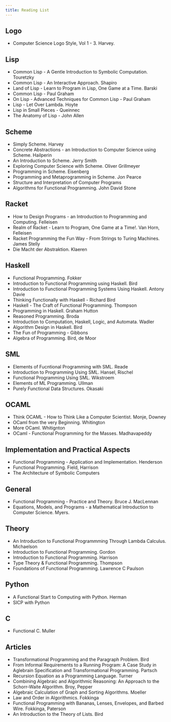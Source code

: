 ```yaml
---
title: Reading List
---
```


## Logo

* Computer Science Logo Style, Vol 1 - 3. Harvey. 


## Lisp

* Common Lisp - A Gentle Introduction to Symbolic Computation. Touretzky
* Common Lisp - An Interactive Approach. Shapiro
* Land of Lisp - Learn to Program in Lisp, One Game at a Time. Barski
* Common Lisp - Paul Graham
* On Lisp - Advanced Techniques for Common Lisp - Paul Graham
* Lisp - Let Over Lambda. Hoyte
* Lisp in Small Pieces - Queinnec
* The Anatomy of Lisp - John Allen


## Scheme

* Simply Scheme. Harvey
* Concrete Abstractions - an Introduction to Computer Science using Scheme. Hailperin
* An Introduction to Scheme. Jerry Smith
* Exploring Computer Science with Scheme. Oliver Grillmeyer
* Programming in Scheme. Eisenberg
* Programming and Metaprogramming in Scheme. Jon Pearce
* Structure and Interpretation of Computer Programs
* Algorithms for Functional Programming. John David Stone

## Racket

* How to Design Programs - an Introduction to Programming and Computing. Felleisen
* Realm of Racket - Learn to Program, One Game at a Time!. Van Horn, Felleisen
* Racket Programming the Fun Way - From Strings to Turing Machines. James Stelly
* Die Macht der Abstraktion. Klaeren

## Haskell

* Functional Programming. Fokker
* Introduction to Functional Programming using Haskell. Bird
* Introduction to Functional Programming Systems Using Haskell. Antony Davie
* Thinking Functionally with Haskell - Richard Bird
* Haskell - The Craft of Functional Programming. Thompson
* Programming in Haskell. Graham Hutton
* Reasoned Programming. Broda
* Introduction to Computation, Haskell, Logic, and Automata. Wadler
* Algorithm Design in Haskell. Bird
* The Fun of Programming - Gibbons
* Algebra of Programming. Bird, de Moor

## SML

* Elements of Fucntional Programming with SML. Reade
* Introduction to Programming Using SML. Hansel, Rischel
* Functional Programming Using SML. Wikstroem
* Elements of ML Programming. Ullman
* Purely Functional Data Structures. Okasaki

## OCAML

* Think OCAML - How to Think Like a Computer Scientist. Monje, Downey
* OCaml from the very Beginning. Whitington
* More OCaml. Whitignton
* OCaml - Functional Programming for the Masses. Madhavapeddy


## Implementation and Practical Aspects

* Functional Programming - Application and Implementation. Henderson
* Functional Programming. Field, Harrison 
* The Architecture of Symbolic Computers

## General

* Functional Programming - Practice and Theory. Bruce J. MacLennan
* Equations, Models, and Programs - a Mathematical Introduction to Computer Science. Myers. 

## Theory

* An Introduction to Functional Programmming Through Lambda Calculus. Michaelson
* Introduction to Functional Programming. Gordon
* Introduction to Functional Programming. Harrison
* Type Theory & Functional Programming. Thompson
* Foundations of Functional Programming. Lawrence C Paulson

## Python 

* A Functional Start to Computing with Python. Herman
* SICP with Python

## C 

* Functional C. Muller

## Articles

* Transformational Programming and the Paragraph Problem. Bird
* From Informal Requirements to a Running Program: A Case Study in Aglebrain Specification and Transformational Programming. Partsch
* Recursion Equation as a Programming Language. Turner
* Combining Algebraic and Algorithmic Reasoning: An Approach to the Schorr-Waite Algorithm. Broy, Pepper
* Algebraic Calculation of Graph and Sorting Algorithms. Moeller
* Law and Order in Algorithmics. Fokkinga
* Functional Programming with Bananas, Lenses, Envelopes, and Barbed Wire. Fokkinga, Paterson
* An Introduction to the Theory of Lists. Bird